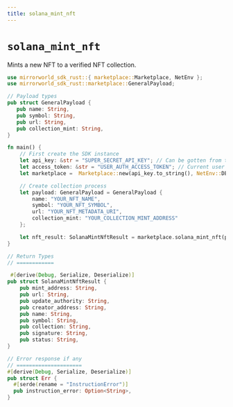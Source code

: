 ```yaml
---
title: solana_mint_nft
---
```


# `solana_mint_nft`
Mints a new NFT to a verified NFT collection.

```rust
use mirrorworld_sdk_rust::{ marketplace::Marketplace, NetEnv };
use mirrorworld_sdk_rust::marketplace::GeneralPayload;

// Payload types
pub struct GeneralPayload {
   pub name: String,
   pub symbol: String,
   pub url: String,
   pub collection_mint: String,
}

fn main() {
    // First create the SDK instance
    let api_key: &str = "SUPER_SECRET_API_KEY"; // Can be gotten from the developer dashboard
    let access_token: &str = "USER_AUTH_ACCESS_TOKEN"; // Current user's auth token
    let marketplace =  Marketplace::new(api_key.to_string(), NetEnv::DEVNET, access_token.to_string());

    // Create collection process
    let payload: GeneralPayload = GeneralPayload {
        name: "YOUR_NFT_NAME",
        symbol: "YOUR_NFT_SYMBOL",
        url: "YOUR_NFT_METADATA_URI",
        collection_mint: "YOUR_COLLECTION_MINT_ADDRESS"
    };

    let nft_result: SolanaMintNftResult = marketplace.solana_mint_nft(payload).await.unwrap();
}

// Return Types
// ============

 #[derive(Debug, Serialize, Deserialize)]
pub struct SolanaMintNftResult {
    pub mint_address: String,
    pub url: String,
    pub update_authority: String,
    pub creator_address: String,
    pub name: String,
    pub symbol: String,
    pub collection: String,
    pub signature: String,
    pub status: String,
}

// Error response if any
// =====================
#[derive(Debug, Serialize, Deserialize)]
pub struct Err {
  #[serde(rename = "InstructionError")]
  pub instruction_error: Option<String>,
}
```
